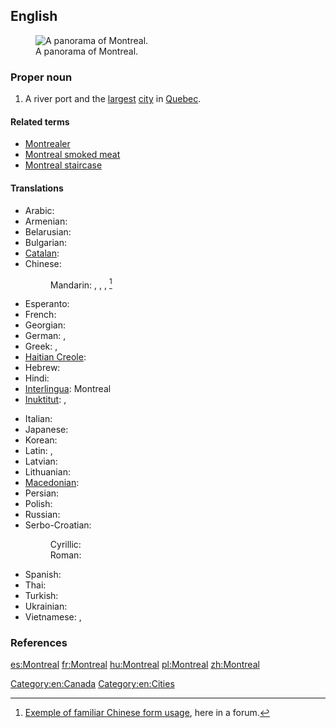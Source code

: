 {{also|Montréal}}
==English==
{{wikipedia}}
[[Image:Montreal Twilight Panorama 2006.jpg|thumb|right|A panorama of Montreal.]]

===Proper noun===
{{en-proper noun}}

# A river port and the [[largest]] [[city]] in [[Quebec]].

====Related terms====
* [[Montrealer]]
* [[Montreal smoked meat]]
* [[Montreal staircase]]

====Translations====
{{trans-top|a city in Quebec}}
* Arabic: {{t|ar|مونتريال|m|tr=muntriyaal}}
* Armenian: {{t|hy|Մոնրեալ|tr=Monreal}}
* Belarusian: {{t|be|Манрэаль|m|tr=Manreál’|xs=Belarusian}}
* Bulgarian: {{t|bg|Монреал|m|tr=Monreál}}
* [[Catalan]]: {{t|ca|Mont-real|m}}
* Chinese:
*: Mandarin: {{t|cmn|蒙特利爾|sc=Hani}}, {{t|cmn|蒙特利尔|tr=Méngtèlì'ěr|sc=Hani}}, {{t|cmn|满地河|tr=Mǎndìhé|sc=Hani}}, {{qualifier|familiar}} {{t|cmn| 蒙城|tr=Méngchéng|sc=Hani}}<ref>[http://www.sinoquebec.com/bbs/forumdisplay.php?f=11 Exemple of familiar Chinese form usage], here in a forum.</ref>
* Esperanto: {{t|eo|Montrealo|xs=Esperanto}}
* French: {{t+|fr|Montréal|m}}
* Georgian: {{t|ka|მონრეალი|tr=monreali|sc=Geor|xs=Georgian}}
* German: {{t-|de|Montreal|n}}, {{t+|de|Montréal|n}}
* Greek: {{t|el|Μόντρεαλ|tr=Móndreal}}, {{t|el|Μονρεάλη|tr=Monreáli}}
* [[Haitian Creole]]: {{tø|ht|Monreyal}}
* Hebrew: {{t|he|מונטריאול}}
* Hindi: {{t|hi|मॉन्ट्रियल|tr=monṭriyal|xs=Hindi}}
* [[Interlingua]]: Montreal
* [[Inuktitut]]: {{t|iu|Manrial|tr=ᒧᕆᐊᓪ|sc=Cans|xs=Inuktitut}}, {{t|iu|ᒧᕆᑐᐋᓪ|tr=Munturiaal|sc=Cans|xs=Inuktitut}}
{{trans-mid}}
* Italian: {{t-|it|Montreale|f}}
* Japanese: {{t|ja|モントリオー|tr=Montoriōru}}
* Korean: {{t+|ko|몬트리올|tr=Monteuriol|sc=Hang}}
* Latin: {{t-|la|Mons Regius|m|alt=Mons Rēgius}}, {{t-|la|Mons Regalis|m|alt=Mōns Rēgālis}}
* Latvian: {{t|lv|Monreāla|xs=Latvian}}
* Lithuanian: {{t|lt|Monrealis|xs=Lithuanian}}
* [[Macedonian]]: {{t|mk|Монтреал|m|tr=Montreál}}
* Persian: {{t|fa|مونترال|xs=Persian}}
* Polish: {{t+|pl|Montreal|m}}
* Russian: {{t-|ru|Монреаль|m|tr=Monreál’}}
* Serbo-Croatian:
*: Cyrillic: {{t|sh|Монтреал|m|sc=Cyrl|xs=Serbo-Croatian}}
*: Roman: {{t|sh|Montreal|m|xs=Serbo-Croatian}}
* Spanish: {{t+|es|Montreal|m}}
* Thai: {{t|th|มอนทรีออล|tr=mornátreeon}}
* Turkish: {{t-|tr|Montreal}}
* Ukrainian: {{t-|uk|Монреаль|m|tr=Monreál’|xs=Ukrainian}}
* Vietnamese: {{t|vi|Môn re an|xs=Vietnamese}}, {{t-|vi|Montréal|xs=Vietnamese}}
{{trans-bottom}}


===References===
<references/>

[[Category:en:Canada]]
[[Category:en:Cities]]

[[es:Montreal]]
[[fr:Montreal]]
[[hu:Montreal]]
[[pl:Montreal]]
[[zh:Montreal]]